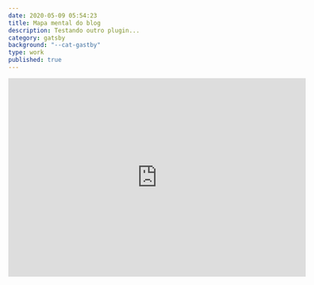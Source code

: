 ```yaml
---
date: 2020-05-09 05:54:23
title: Mapa mental do blog
description: Testando outro plugin...
category: gatsby
background: "--cat-gastby"
type: work
published: true
---
```

<iframe width="600" height="400" frameborder="0" src="https://www.mindmeister.com/maps/public_map_shell/1500236348/gatsby-lab?width=600&height=400&z=auto" scrolling="no" style="overflow: hidden; margin-bottom: 5px;"/>

Gatsby Plugin: <a href="https://www.gatsbyjs.org/packages/gatsby-remark-responsive-iframe/">gatsby-remark-responsive-iframe</a>
